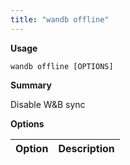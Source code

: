 ```yaml
---
title: "wandb offline"
---
```


**Usage**

`wandb offline [OPTIONS]`

**Summary**

Disable W&B sync


**Options**

| **Option** | **Description** |
| :--- | :--- |



